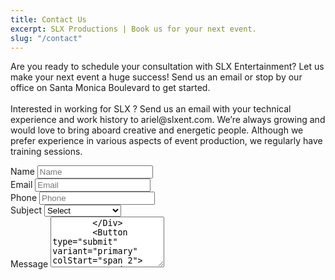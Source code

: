 ```yaml
---
title: Contact Us
excerpt: SLX Productions | Book us for your next event.
slug: "/contact"
---
```


<Block src="inner-hero" heading="Contact Us" image="url('https://res.cloudinary.com/slxent/image/upload/v1605219467/Portfolio/contact_e06cdz.webp')" image="url('https://res.cloudinary.com/slxent/image/upload/v1605219467/Portfolio/contact_vhc6vc.jpg')" />

<Section py="8|12|16|24">
  <Container>
    <Grid col="1|2" gap="8|12|16" alignItems="center">
      <Div>
        <P fontSize="s|m" mt="2">
          Are you ready to schedule your consultation with SLX Entertainment? Let us make your next event a huge success! Send us an email or stop by our office on Santa Monica Boulevard to get started.
          <Br />
          <Br />
          Interested in working for SLX ? Send us an email with your technical experience and work history to ariel@slxent.com. We’re always growing and would love to bring aboard creative and energetic people. Although we prefer experience in various aspects of event production, we regularly have training sessions.
        </P>
      </Div>
      <Form d="grid" col="1|repeat(2, auto)" gap="4" mt="4" w="full|auto">
        <Div>
          <VisuallyHidden>
            <Label htmlFor="form-01-name">Name</Label>
          </VisuallyHidden>
          <Input type="text" id="form-01-name" name="fname" placeholder="Name" />
        </Div>
        <Div>
          <VisuallyHidden>
            <Label htmlFor="form-01-email">Email</Label>
          </VisuallyHidden>
          <Input
            type="email"
            id="form-01-email"
            name="email-address"
            placeholder="Email"
          />
        </Div>
        <Div>
          <VisuallyHidden>
            <Label htmlFor="form-01-phone">Phone</Label>
          </VisuallyHidden>
          <Input
            type="tel"
            id="form-01-phone"
            name="phone-number"
            placeholder="Phone"
          />
        </Div>
        <Div>
          <VisuallyHidden>
            <Label htmlFor="form-01-subject">Subject</Label>
          </VisuallyHidden>
          <Select id="form-01-subject" name="subject">
            <Option value="">Select</Option>
            <Option value="one">Sound</Option>
            <Option value="two">Lighting</Option>
            <Option value="three">DJ</Option>
            <Option value="four">Multiple Services</Option>
          </Select>
        </Div>
        <Div colStart="span 2">
          <VisuallyHidden>
            <Label htmlFor="form-01-message">Message</Label>
          </VisuallyHidden>
          <Textarea
            placeholder="Message"
            id="form-01-message"
            name="message-area"
            rows="5"
          />
        </Div>
        <Button type="submit" variant="primary" colStart="span 2">
          Send message
        </Button>
      </Form>
    </Grid>
  </Container>
</Section>